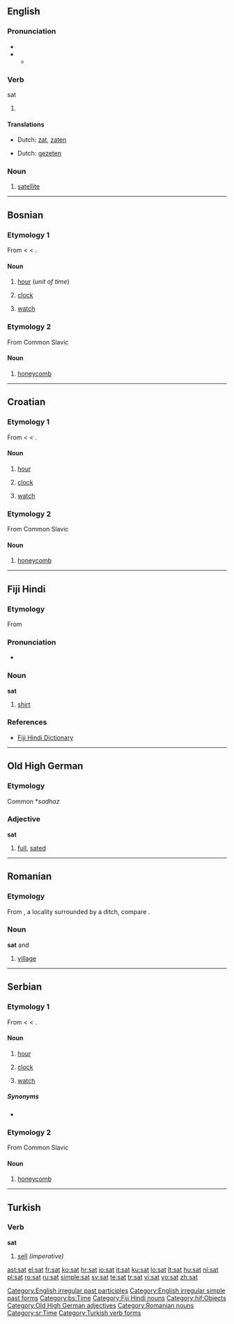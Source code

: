 {{also|sát|sắt|SAT|Sat.}}
==English==

===Pronunciation===
* {{IPA|/'sæt/}}
* {{audio|en-us-sat.ogg|Audio (US)}}
** {{rhymes|æt}}

===Verb===
;sat

# {{past of|[[sit]]}}

====Translations====
{{trans-top|Simple past}}
* Dutch: [[zat]], [[zaten]]
{{trans-mid}}
{{trans-bottom}}

{{trans-top|Past participle}}
* Dutch: [[gezeten]]
{{trans-mid}}
{{trans-bottom}}

===Noun===
{{en-noun}}

# [[satellite]]

[[Category:English irregular past participles]]
[[Category:English irregular simple past forms]]

----

==Bosnian==

===Etymology 1===
From {{etyl|ota|bs}} {{term|ساعت|tr=sâat|sc=ota-Arab|lang=ota}} < {{etyl|fa|bs}} {{term|ساعت|tr=sâ'at|sc=fa-Arab|lang=fa}} < {{etyl|ar|bs}} {{term|ساعة|tr=sāʕa|sc=Arab|lang=ar}}.

====Noun====
{{infl|bs|noun|g=m}}

# {{i|plural: [[sati]]}} [[hour]] (''unit of time'')
# {{i|plural: [[satovi]]}} [[clock]]
# {{i|plural: [[satovi]]}} [[watch]]

[[Category:bs:Time]]

===Etymology 2===
From Common Slavic

====Noun====
{{infl|bs|noun|g=m}}

# {{i|obsolete}} [[honeycomb]]

----

==Croatian==

===Etymology 1===
From {{etyl|ota|hr}} {{term|ساعت|tr=sâat|sc=ota-Arab|lang=ota}} < {{etyl|fa|hr}} {{term|ساعت|tr=sâ'at|sc=fa-Arab|lang=fa}} < {{etyl|ar|hr}} {{term|ساعة|tr=sāʕa|sc=Arab|lang=ar}}.

====Noun====
{{hr-noun|m}}

# {{i|plural: [[sati]]}}  [[hour]]
# {{i|plural: [[satovi]]}} [[clock]]
# {{i|plural: [[satovi]]}} [[watch]]

===Etymology 2===
From Common Slavic

====Noun====
{{infl|hr|noun}}

# {{i|obsolete}} [[honeycomb]]

----

==Fiji Hindi==

===Etymology===
From {{etyl|en|hif}} {{term|shirt}}

===Pronunciation===
* {{IPA|/səʈ/|lang=hif}}

===Noun===
'''sat'''

# [[shirt]]

===References===
* [http://www.geocities.com/fijihindi/FijiHindiEnglishDict.htm#s Fiji Hindi Dictionary]

[[Category:Fiji Hindi nouns]]
[[Category:hif:Objects]]

----

==Old High German==

===Etymology===
Common {{etyl|gem|goh}} *''sadhaz''

===Adjective===
'''sat'''

# [[full]], [[sated]]

[[Category:Old High German adjectives]]

----

==Romanian==

===Etymology===
From {{LL.|ro}} {{term|fossatum|lang=la}}, a locality surrounded by a ditch, compare {{term|fossa|lang=la}}.

===Noun===
'''sat''' {{f}} and {{m}}

# [[village]]

[[Category:Romanian nouns]]

----

==Serbian==

===Etymology 1===
From {{etyl|ota|sr}} {{term|ساعت|tr=sâat|sc=ota-Arab|lang=ota}} < {{etyl|fa|sr}} {{term|ساعت|tr=sâ'at|sc=fa-Arab|lang=fa}} < {{etyl|ar|sr}} {{term|ساعة|tr=sāʕa|sc=Arab|lang=ar}}.

====Noun====
{{infl|sr|noun|g=m|Cyrillic spelling|сат}}

# {{i|plural: [[sati]]}} [[hour]]
# {{i|plural: [[satovi]]}} [[clock]]
# {{i|plural: [[satovi]]}} [[watch]]

=====Synonyms=====
* {{l|sr|čas}}

[[Category:sr:Time]]

===Etymology 2===
From Common Slavic

====Noun====
{{infl|sr|noun|g=m|Cyrillic spelling|сат}}

# {{i|obsolete}} [[honeycomb]]

----

==Turkish==

===Verb===
'''sat'''

# [[sell]] ''(imperative)''

[[Category:Turkish verb forms]]

[[ast:sat]]
[[el:sat]]
[[fr:sat]]
[[ko:sat]]
[[hr:sat]]
[[io:sat]]
[[it:sat]]
[[ku:sat]]
[[lo:sat]]
[[lt:sat]]
[[hu:sat]]
[[nl:sat]]
[[pl:sat]]
[[ro:sat]]
[[ru:sat]]
[[simple:sat]]
[[sv:sat]]
[[te:sat]]
[[tr:sat]]
[[vi:sat]]
[[vo:sat]]
[[zh:sat]]